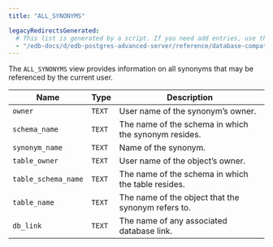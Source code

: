 ```yaml
---
title: "ALL_SYNONYMS"

legacyRedirectsGenerated:
  # This list is generated by a script. If you need add entries, use the `legacyRedirects` key.
  - "/edb-docs/d/edb-postgres-advanced-server/reference/database-compatibility-for-oracle-developers-reference-guide/11/Database_Compatibility_for_Oracle_Developers_Reference_Guide.1.124.html"
---
```


<div id="all_synonyms" class="registered_link"></div>

The `ALL_SYNONYMS` view provides information on all synonyms that may be referenced by the current user.

| Name                | Type   | Description                                          |
| ------------------- | ------ | ---------------------------------------------------- |
| `owner`             | `TEXT` | User name of the synonym’s owner.                    |
| `schema_name`       | `TEXT` | The name of the schema in which the synonym resides. |
| `synonym_name`      | `TEXT` | Name of the synonym.                                 |
| `table_owner`       | `TEXT` | User name of the object’s owner.                     |
| `table_schema_name` | `TEXT` | The name of the schema in which the table resides.   |
| `table_name`        | `TEXT` | The name of the object that the synonym refers to.   |
| `db_link`           | `TEXT` | The name of any associated database link.            |
